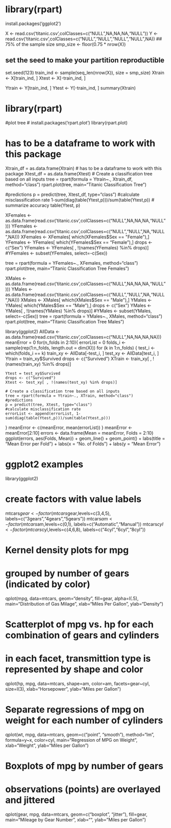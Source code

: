 
# library(rpart)
install.packages('ggplot2')

X <- read.csv('titanic.csv',colClasses=c("NULL",NA,NA,NA,"NULL"))
Y <- read.csv('titanic.csv',colClasses=c("NULL","NULL","NULL","NULL",NA))
## 75% of the sample size
smp_size <- floor(0.75 * nrow(X))

## set the seed to make your partition reproductible
set.seed(123)
train_ind <- sample(seq_len(nrow(X)), size = smp_size)
Xtrain <- X[train_ind, ]
Xtest <- X[-train_ind, ]

Ytrain <- Y[train_ind, ]
Ytest <- Y[-train_ind, ]
summary(Xtrain)

# library(rpart)
#plot tree
# install.packages('rpart.plot')
library(rpart.plot)

# has to be a dataframe to work with this package
Xtrain_df = as.data.frame(Xtrain)
# has to be a dataframe to work with this package
Xtest_df = as.data.frame(Xtest)
# Create a classification tree based on all inputs
tree = rpart(formula = Ytrain~., Xtrain_df, method="class")
rpart.plot(tree, main="Titanic Classification Tree")

#predictions
p = predict(tree, Xtest_df, type="class")
#calculate misclassification rate
1-sum(diag(table(Ytest,p)))/sum(table(Ytest,p))
# summarize accuracy
table(Ytest, p)

XFemales <- as.data.frame(read.csv('titanic.csv',colClasses=c("NULL",NA,NA,NA,"NULL")))
YFemales <- as.data.frame(read.csv('titanic.csv',colClasses=c("NULL","NULL",NA,"NULL",NA)))
XFemales <- XFemales[ which(XFemales$Sex == "Female"),]
YFemales <- YFemales[ which(YFemales$Sex == "Female"),]
drops <- c("Sex")
YFemales <- YFemales[ , !(names(YFemales) %in% drops)]
#YFemales <- subset(YFemales, select=-c(Sex))

tree = rpart(formula = YFemales~., XFemales, method="class")
rpart.plot(tree, main="Titanic Classification Tree Females")

XMales <- as.data.frame(read.csv('titanic.csv',colClasses=c("NULL",NA,NA,NA,"NULL")))
YMales <- as.data.frame(read.csv('titanic.csv',colClasses=c("NULL","NULL",NA,"NULL",NA)))
XMales <- XMales[ which(XMales$Sex == "Male"),]
YMales <- YMales[ which(YMales$Sex == "Male"),]
drops <- c("Sex")
YMales <- YMales[ , !(names(YMales) %in% drops)]
#YMales <- subset(YMales, select=-c(Sex))
tree = rpart(formula = YMales~., XMales, method="class")
rpart.plot(tree, main="Titanic Classification Tree Males")

library(ggplot2)
AllData <- as.data.frame(read.csv('titanic.csv',colClasses=c("NULL",NA,NA,NA,NA)))
meanError = 0
for(n_folds in 2:10){
errorList = 0
folds_i <- sample(rep(1:n_folds, length.out = dim(X)))
for (k in 1:n_folds) {
    test_i <- which(folds_i == k)
    train_xy <- AllData[-test_i, ]
    test_xy <- AllData[test_i, ]
    Ytrain = train_xy$Survived
    drops <- c("Survived")
    XTrain <- train_xy[ , !(names(train_xy) %in% drops)]
    
    Ytest = test_xy$Survived
    drops <- c("Survived")
    Xtest <- test_xy[ , !(names(test_xy) %in% drops)]
    
    # Create a classification tree based on all inputs
    tree = rpart(formula = Ytrain~., XTrain, method="class")
    #predictions
    p = predict(tree, Xtest, type="class")
    #calculate misclassification rate
    errorList <- append(errorList, 1-sum(diag(table(Ytest,p)))/sum(table(Ytest,p)))
}
meanError <- c(meanError, mean(errorList))
}
meanError <- meanError[2:10]
errors <- data.frame(Mean = meanError, Folds = 2:10)
ggplot(errors, aes(Folds, Mean)) + 
    geom_line() +
    geom_point() + 
    labs(title = "Mean Error per Fold") +
    labs(x = "No. of Folds") +
    labs(y = "Mean Error")

# ggplot2 examples
library(ggplot2) 

# create factors with value labels 
mtcars$gear <- factor(mtcars$gear,levels=c(3,4,5),
  	labels=c("3gears","4gears","5gears")) 
mtcars$am <- factor(mtcars$am,levels=c(0,1),
  	labels=c("Automatic","Manual")) 
mtcars$cyl <- factor(mtcars$cyl,levels=c(4,6,8),
   labels=c("4cyl","6cyl","8cyl")) 

# Kernel density plots for mpg
# grouped by number of gears (indicated by color)
qplot(mpg, data=mtcars, geom="density", fill=gear, alpha=I(.5), 
   main="Distribution of Gas Milage", xlab="Miles Per Gallon", 
   ylab="Density")

# Scatterplot of mpg vs. hp for each combination of gears and cylinders
# in each facet, transmittion type is represented by shape and color
qplot(hp, mpg, data=mtcars, shape=am, color=am, 
   facets=gear~cyl, size=I(3),
   xlab="Horsepower", ylab="Miles per Gallon") 

# Separate regressions of mpg on weight for each number of cylinders
qplot(wt, mpg, data=mtcars, geom=c("point", "smooth"), 
   method="lm", formula=y~x, color=cyl, 
   main="Regression of MPG on Weight", 
   xlab="Weight", ylab="Miles per Gallon")

# Boxplots of mpg by number of gears 
# observations (points) are overlayed and jittered
qplot(gear, mpg, data=mtcars, geom=c("boxplot", "jitter"), 
   fill=gear, main="Mileage by Gear Number",
   xlab="", ylab="Miles per Gallon")

